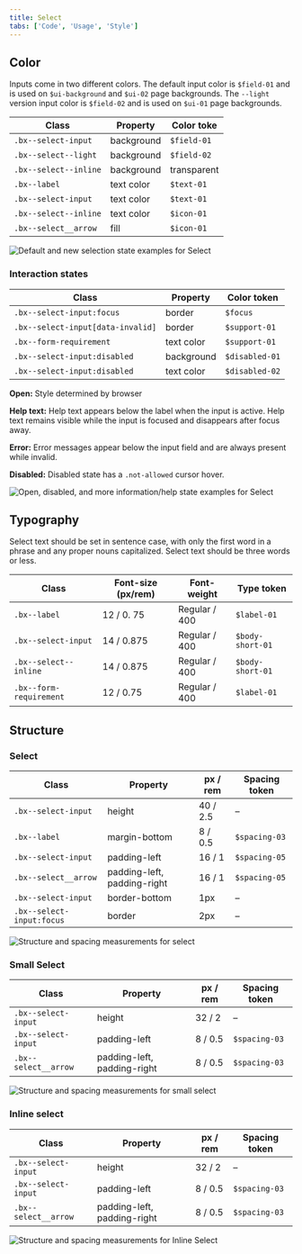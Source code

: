 ```yaml
---
title: Select
tabs: ['Code', 'Usage', 'Style']
---
```


## Color

Inputs come in two different colors. The default input color is `$field-01` and is used on `$ui-background` and `$ui-02` page backgrounds. The `--light` version input color is `$field-02` and is used on `$ui-01` page backgrounds.

| Class                 | Property   | Color toke  |
| --------------------- | ---------- | ----------- |
| `.bx--select-input`   | background | `$field-01` |
| `.bx--select--light`  | background | `$field-02` |
| `.bx--select--inline` | background | transparent |
| `.bx--label`          | text color | `$text-01`  |
| `.bx--select-input`   | text color | `$text-01`  |
| `.bx--select--inline` | text color | `$icon-01`  |
| `.bx--select__arrow`  | fill       | `$icon-01`  |

<div className="image--fixed">

![Default and new selection state examples for Select](images/select-style-1.png)

</div>

<Caption></Caption>

### Interaction states

| Class                             | Property   | Color token    |
| --------------------------------- | ---------- | -------------- |
| `.bx--select-input:focus`         | border     | `$focus`       |
| `.bx--select-input[data-invalid]` | border     | `$support-01`  |
| `.bx--form-requirement`           | text color | `$support-01`  |
| `.bx--select-input:disabled`      | background | `$disabled-01` |
| `.bx--select-input:disabled`      | text color | `$disabled-02` |

**Open:** Style determined by browser

**Help text:** Help text appears below the label when the input is active. Help text remains visible while the input is focused and disappears after focus away.

**Error:** Error messages appear below the input field and are always present while invalid.

**Disabled:** Disabled state has a `.not-allowed` cursor hover.

<div className="image--fixed">

![Open, disabled, and more information/help state examples for Select](images/select-style-3.png)

</div>

<Caption></Caption>

## Typography

Select text should be set in sentence case, with only the first word in a phrase and any proper nouns capitalized. Select text should be three words or less.

| Class                   | Font-size (px/rem) | Font-weight   | Type token       |
| ----------------------- | ------------------ | ------------- | ---------------- |
| `.bx--label`            | 12 / 0. 75         | Regular / 400 | `$label-01`      |
| `.bx--select-input`     | 14 / 0.875         | Regular / 400 | `$body-short-01` |
| `.bx--select--inline`   | 14 / 0.875         | Regular / 400 | `$body-short-01` |
| `.bx--form-requirement` | 12 / 0.75          | Regular / 400 | `$label-01`      |

## Structure

### Select

| Class                     | Property                    | px / rem | Spacing token |
| ------------------------- | --------------------------- | -------- | ------------- |
| `.bx--select-input`       | height                      | 40 / 2.5 | –             |
| `.bx--label`              | margin-bottom               | 8 / 0.5  | `$spacing-03` |
| `.bx--select-input`       | padding-left                | 16 / 1   | `$spacing-05` |
| `.bx--select__arrow`      | padding-left, padding-right | 16 / 1   | `$spacing-05` |
| `.bx--select-input`       | border-bottom               | 1px      | –             |
| `.bx--select-input:focus` | border                      | 2px      | –             |

<div className="image--fixed">

![Structure and spacing measurements for select](images/select-style-2.png)

</div>

<Caption></Caption>

### Small Select

| Class                | Property                    | px / rem | Spacing token |
| -------------------- | --------------------------- | -------- | ------------- |
| `.bx--select-input`  | height                      | 32 / 2   | –             |
| `.bx--select-input`  | padding-left                | 8 / 0.5  | `$spacing-03` |
| `.bx--select__arrow` | padding-left, padding-right | 8 / 0.5  | `$spacing-03` |

<div className="image--fixed">

![Structure and spacing measurements for small select](images/select-style-4.png)

</div>

<Caption></Caption>

### Inline select

| Class                | Property                    | px / rem | Spacing token |
| -------------------- | --------------------------- | -------- | ------------- |
| `.bx--select-input`  | height                      | 32 / 2   | –             |
| `.bx--select-input`  | padding-left                | 8 / 0.5  | `$spacing-03` |
| `.bx--select__arrow` | padding-left, padding-right | 8 / 0.5  | `$spacing-03` |

<div className="image--fixed">

![Structure and spacing measurements for Inline Select](images/select-style-6.png)

</div>

<Caption></Caption>
